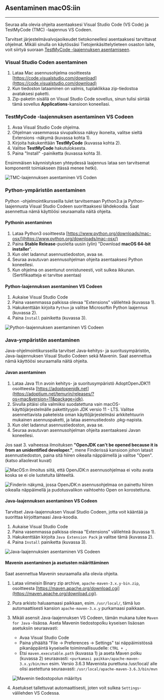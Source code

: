 
<ContentBox>

## Asentaminen macOS:iin

---

<TableOfContents />

</ContentBox>

<ContentBox>
Seuraa alla olevia ohjeita asentaaksesi Visual Studio Code (VS Code) ja TestMyCode (TMC) -laajennus VS Codeen.

Tarvitset järjestelmävalvojaoikeudet tietokoneellesi asentaaksesi tarvittavat ohjelmat.
Mikäli sinulla on käytössäsi Tietojenkäsittelytieteen osaston laite, voit siirtyä suoraan [TestMyCode -laajennuksen asentamiseen](#TestMyCode-asentaminen).

###  Visual Studio Coden asentaminen <a name="VSCoden-asentaminen"></a>

1. Lataa Mac asennusohjelma osoitteesta [https://code.visualstudio.com/download](https://code.visualstudio.com/download)
2. Kun tiedoston lataaminen on valmis, tuplaklikkaa zip-tiedostoa avataksesi paketti.
3. Zip-paketin sisällä on Visual Studio Code sovellus, sinun tulisi siirtää tämä sovellus __Applications__-kansioon koneellasi.

### TestMyCode -laajennuksen asentaminen VS Codeen <a name="TestMyCode-asentaminen"></a>

1. Avaa Visual Studio Code ohjelma.
2. Ohjelman vasemmassa sivupalkissa näkyy ikoneita, valitse sieltä Extensions -näkymä (kuvassa kohta 1).
3. Kirjoita hakukenttään **TestMyCode** (kuvassa kohta 2).
4. Valitse **TestMyCode** hakutuloksesta.
5. Paina "Install" -painiketta (kuvassa kohta 3).

Ensimmäisen käynnistyksen yhteydessä laajennus lataa sen tarvitsemat komponentit toimiakseen (tässä menee hetki).

![TMC-laajennuksen asentaminen VS Coden](vscode/download_extension.webp)

</ContentBox>

<ContentBox>

### Python-ympäristön asentaminen <a name="python-asentaminen"></a>

Python -ohjelmointikursseilla tulet tarvitsemaan Python3:a ja Python-laajennusta Visual Studio Codeen suorittaaksesi lähdekoodia.
Saat asennettua nämä käyttöösi seuraamalla näitä ohjeita.

#### Pythonin asentaminen <a name="python3"></a>

1. Lataa Python3 osoitteesta [https://www.python.org/downloads/mac-osx/](https://www.python.org/downloads/mac-osx/)
2. Paina __Stable Release__-puolelta uusin (ylin) "Download __macOS 64-bit installer__".
3. Kun olet ladannut asennustiedoston, avaa se.
4. Seuraa avautuvan asennusohjelman ohjeita asentaaksesi Python koneellesi.
5. Kun ohjelma on asentunut onnistuneesti, voit sulkea ikkunan. (Sertifikaatteja ei tarvitse asentaa)

#### Python-laajennuksen asentaminen VS Codeen <a name="python-laajennus"></a>

1. Aukaise Visual Studio Code
2. Paina vasemmassa palkissa olevaa "Extensions" välilehteä (kuvassa 1).
3. Hakukenttään kirjoita `Python` ja valitse Microsoftin Python laajennus (kuvassa 2).
4. Paina `Install` painiketta (kuvassa 3).

![Python-laajennuksen asentaminen VS Codeen](vscode/vscode_python_extension.webp)

</ContentBox>

<ContentBox>

### Java-ympäristön asentaminen <a name="javan-asentaminen"></a>

Java-ohjelmointikursseilla tarvitset Java-kehitys- ja suoritusympäristön, Java-laajennuksen Visual Studio Codeen sekä Mavenin.
Saat asennettua nämä käyttöösi seuraamalla näitä ohjeita.

#### Javan asentaminen <a name="adopt-open-jdk"></a>

1. Lataa Java 11:n avoin kehitys- ja suoritusympäristö AdoptOpenJDK11 osoitteesta [https://adoptopenjdk.net](https://adoptium.net/temurin/releases/?os=mac&version=11&package=jdk).
2. Sivulla pitäisi olla valmiiksi suodatettuna vain macOS-käyttöjärjestelmälle pakettityypin JDK versio 11 - LTS. Valitse asennettavista paketeista oman käyttöjärjestelmäsi arkkitehtuurin mukainen asennuspaketti, ja lataa asennustiedosto .pkg-napista.
3. Kun olet ladannut asennustiedoston, avaa se.
4. Seuraa avautuvan asennusohjelman ohjeita asentaaksesi Javan koneellesi.

Jos saat 3. vaiheessa ilmoituksen **"OpenJDK can't be opened because it is from an unidentified developer."**, mene Finderissä kansioon johon latasit asennustiedoston, paina sitä hiiren oikealla näppäimellä ja valitse "Open". (katso allaolevat kuvat)

![MacOS:n ilmoitus siitä, että OpenJDK:n asennusohjelmaa ei voitu avata koska se ei ole luotetulta lähteeltä.](macos-openjdk-not-trusted.webp)

![Finderin näkymä, jossa OpenJDK:n asennusohjelmaa on painettu hiiren oikealla näppäimellä ja pudotusvalikon vaihtoehto Open on korostettuna.](macos-openjdk-rightclick-open.webp)

#### Java-laajennuksen asentaminen VS Codeen <a name="java-laajennus"></a>

Tarvitset Java-laajennuksen Visual Studio Codeen, jotta voit kääntää ja suorittaa kirjoittamaasi Java-koodia.

1. Aukaise Visual Studio Code
2. Paina vasemmassa palkissa olevaa "Extensions" välilehteä (kuvassa 1).
3. Hakukenttään kirjoita `Java Extension Pack` ja valitse tämä (kuvassa 2).
4. Paina `Install` painiketta (kuvassa 3).

![Java-laajennuksien asentaminen VS Codeen](vscode/vscode_java_extension_pack.webp)

#### Mavenin asentaminen ja asetusten määrittäminen <a name="maven-ja-asetukset"></a>

Saat asennettua Mavenin seuraamalla alla olevia ohjeita.

1. Lataa viimeisin Binary zip archive, `apache-maven-3.x.y-bin.zip`, osoitteesta [https://maven.apache.org/download.cgi](https://maven.apache.org/download.cgi).
2. Pura arkisto haluaamaasi paikkaan, esim. `/usr/local/`, tämä luo automaattisesti kansion `apache-maven-3.x.y` purkamaasi paikkaan.
3. Mikäli asensit Java-laajennuksen VS Codeen, tämän mukana tulee `Maven for Java` -lisäosa. Aseta Mavenin tiedostopolku kyseisen lisäosan asetuksiin seuraavasti:
    * Avaa Visual Studio Code
    * Paina ylhäältä "File -> Preferences -> Settings" tai näppäimistössä pikanäppäintä kyseiselle toiminnallisuudelle: `CTRL + ,`
    * Etsi `maven.executable.path` (kuvassa 1) ja aseta Maven polku (kuvassa 2) seuraavasti:
    `<purkamasi paikka>/apache-maven-3.x.y/bin/mvn`
    esim. Versio 3.6.3 Mavenista purettuna /usr/local/ alle olisi asetettuna seuraavasti:
    `/usr/local/apache-maven-3.6.3/bin/mvn`

    ![Mavenin tiedostopolun määritys](vscode/maven_executable_path.webp)

4. Asetukset tallettuvat automaattisesti, joten voit sulkea `Settings`-välilehden VS Codessa.

</ContentBox>

<StartingProgrammingGuide />
